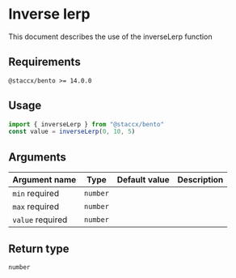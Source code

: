 
<Meta title="math/Inverse lerp/README" />

# Inverse lerp

<Subtitle>This document describes the use of the inverseLerp function</Subtitle>

## Requirements

`@staccx/bento >= 14.0.0`

## Usage

```js
import { inverseLerp } from "@staccx/bento"
const value = inverseLerp(0, 10, 5)
```

## Arguments

| Argument name                                     | Type     | Default value | Description |
| ------------------------------------------------- | -------- | ------------- | ----------- |
| `min` <Badge status="positive">required</Badge>   | `number` |               |             |
| `max` <Badge status="positive">required</Badge>   | `number` |               |             |
| `value` <Badge status="positive">required</Badge> | `number` |               |             |

## Return type

`number`
